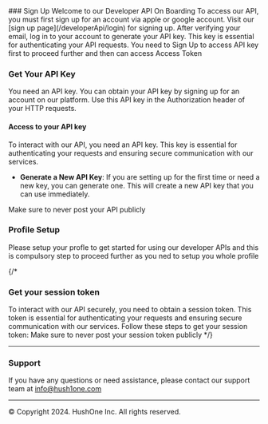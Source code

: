 
<Steps>
### Sign Up
Welcome to our Developer API On Boarding
To access our API, you must first sign up for an account via apple or google account. Visit our [sign up page](/developerApi/login) for signing up. After verifying your email, log in to your account to generate your API key. This key is essential for authenticating your API requests.

<Onboarding/>

<Callout type="info" emoji="ℹ️">
 You need to Sign Up to access API key first to proceed further and then can access Access Token
</Callout>

### Get Your API Key

You need an API key. You can obtain your API key by signing up for an account on our platform. Use this API key in the Authorization header of your HTTP requests.

#### Access to your API key
To interact with our API, you need an API key. This key is essential for authenticating your requests and ensuring secure communication with our services.

- **Generate a New API Key**: If you are setting up for the first time or need a new key, you can generate one. This will create a new API key that you can use immediately.

<GenerateApiKey/>


<Callout type="warning" emoji="⚠️">
 Make sure to never post your API publicly
</Callout>






### Profile Setup
Please setup your profle to get started for using our developer APIs and this is compulsory step to proceed further as you ned to setup you whole profile 
<ProfileSetup/>




{/*
### Get your session token

To interact with our API securely, you need to obtain a session token. This token is essential for authenticating your requests and ensuring secure communication with our services. Follow these steps to get your session token:
<SessionToken/>
<Callout type="warning" emoji="⚠️">
 Make sure to never post your session token publicly
</Callout>
*/}








</Steps>

----



### Support
If you have any questions or need assistance, please contact our support team 
at info@hush1one.com

----

© Copyright 2024. HushOne Inc. All rights reserved.
